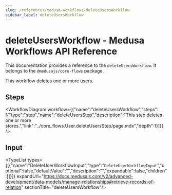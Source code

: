 ```yaml
---
slug: /references/medusa-workflows/deleteUsersWorkflow
sidebar_label: deleteUsersWorkflow
---
```



# deleteUsersWorkflow - Medusa Workflows API Reference

This documentation provides a reference to the `deleteUsersWorkflow`. It belongs to the `@medusajs/core-flows` package.

This workflow deletes one or more users.

## Steps

<WorkflowDiagram workflow={{"name":"deleteUsersWorkflow","steps":[{"type":"step","name":"deleteUsersStep","description":"This step deletes one or more stores.","link":"../core_flows.User.deleteUsersStep/page.mdx","depth":1}]}} />

## Input

<TypeList types={[{"name":"DeleteUserWorkflowInput","type":"`DeleteUserWorkflowInput`","optional":false,"defaultValue":"","description":"","expandable":false,"children":[]}]} expandUrl="https://docs.medusajs.com/v2/advanced-development/data-models/manage-relationships#retrieve-records-of-relation" sectionTitle="deleteUsersWorkflow"/>
